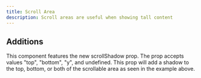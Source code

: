 ```yaml
---
title: Scroll Area
description: Scroll areas are useful when showing tall content
---
```


## Additions
This component features the new scrollShadow prop. The prop accepts values "top", "bottom", "y", and undefined. This prop will add a shadow to the top, bottom, or both of the scrollable area as seen in the example above.